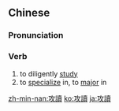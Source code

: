 {{also|攻读}}
==Chinese==
{{zh-forms|s=攻读}}

===Pronunciation===
{{zh-pron
|m=gōngdú
|c=gung1 duk6
|mn=kong-tho̍k
|cat=v
}}

===Verb===
{{zh-verb}}

# to diligently [[study]]
# to [[specialize]] in, to [[major]] in

{{zh-cat|Advanced}}

[[zh-min-nan:攻讀]]
[[ko:攻讀]]
[[ja:攻讀]]